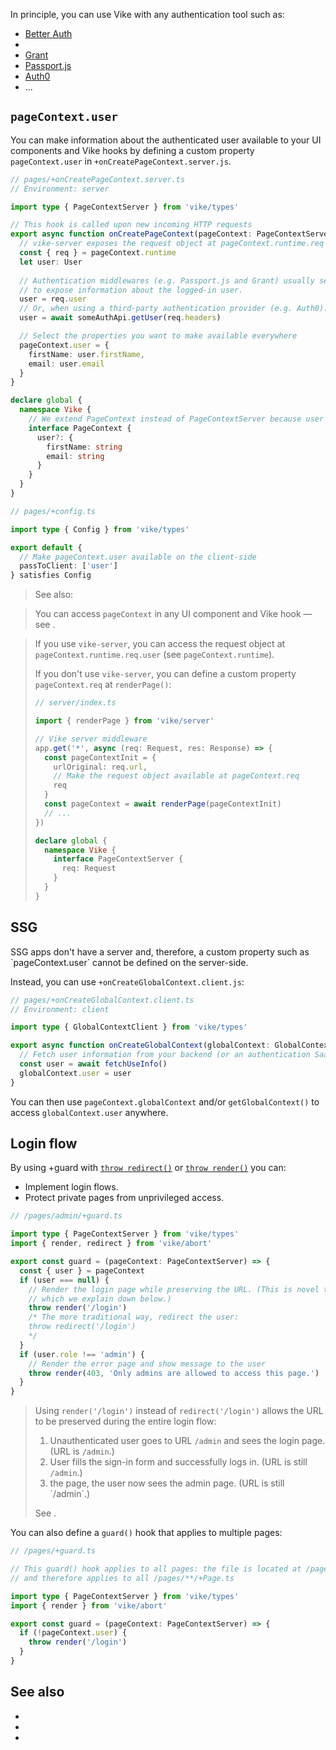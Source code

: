 
In principle, you can use Vike with any authentication tool such as:
- [Better Auth](https://github.com/better-auth/better-auth)
- <Link text="Auth.js" href="/Auth.js" />
- [Grant](https://github.com/simov/grant)
- [Passport.js](https://github.com/jaredhanson/passport)
- [Auth0](https://auth0.com/)
- ...


## `pageContext.user`

You can make information about the authenticated user available to your UI components and Vike hooks by defining a <Link href="/pageContext#custom">custom property `pageContext.user`</Link> in <Link href="/onCreatePageContext">`+onCreatePageContext.server.js`</Link>.

```ts
// pages/+onCreatePageContext.server.ts
// Environment: server

import type { PageContextServer } from 'vike/types'

// This hook is called upon new incoming HTTP requests
export async function onCreatePageContext(pageContext: PageContextServer) {
  // vike-server exposes the request object at pageContext.runtime.req
  const { req } = pageContext.runtime
  let user: User
  
  // Authentication middlewares (e.g. Passport.js and Grant) usually set req.user
  // to expose information about the logged-in user.
  user = req.user
  // Or, when using a third-party authentication provider (e.g. Auth0):
  user = await someAuthApi.getUser(req.headers)

  // Select the properties you want to make available everywhere
  pageContext.user = {
    firstName: user.firstName,
    email: user.email
  }
}

declare global {
  namespace Vike {
    // We extend PageContext instead of PageContextServer because user is passed to the client
    interface PageContext {
      user?: {
        firstName: string
        email: string
      }
    }
  }
}
```

```ts
// pages/+config.ts

import type { Config } from 'vike/types'

export default {
  // Make pageContext.user available on the client-side
  passToClient: ['user']
} satisfies Config
```

> See also: <Link href="/passToClient" />

> You can access `pageContext` in any UI component and Vike hook — see <Link href="/pageContext" />.

> If you use <Link href="/vike-server">`vike-server`</Link>, you can access the request object at `pageContext.runtime.req.user` (see <Link href="/pageContext#runtime">`pageContext.runtime`</Link>).
>
> If you don't use `vike-server`, you can define a custom property `pageContext.req` at <Link href="/renderPage">`renderPage()`</Link>:
> ```ts
> // server/index.ts
>
> import { renderPage } from 'vike/server'
>
> // Vike server middleware
> app.get('*', async (req: Request, res: Response) => {
>   const pageContextInit = {
>     urlOriginal: req.url,
>     // Make the request object available at pageContext.req
>     req
>   }
>   const pageContext = await renderPage(pageContextInit)
>   // ...
> })
>
> declare global {
>   namespace Vike {
>     interface PageContextServer {
>       req: Request
>     }
>   }
> }
> ```


## SSG

<Link href="/pre-rendering">SSG apps</Link> don't have a server and, therefore, a custom property such as `pageContext.user` cannot be defined on the server-side.

Instead, you can use <Link href="/onCreateGlobalContext">`+onCreateGlobalContext.client.js`</Link>:

```ts
// pages/+onCreateGlobalContext.client.ts
// Environment: client

import type { GlobalContextClient } from 'vike/types'

export async function onCreateGlobalContext(globalContext: GlobalContextClient) {
  // Fetch user information from your backend (or an authentication SaaS platform)
  const user = await fetchUseInfo()
  globalContext.user = user
}
```

You can then use <Link href="/pageContext#globalContext">`pageContext.globalContext`</Link> and/or <Link href="/getGlobalContext">`getGlobalContext()`</Link> to access `globalContext.user` anywhere.



## Login flow

By using <Link href="/guard">+guard</Link> with [`throw redirect()`](/redirect) or [`throw render()`](/render) you can:
 - Implement login flows.
 - Protect private pages from unprivileged access.

```ts
// /pages/admin/+guard.ts

import type { PageContextServer } from 'vike/types'
import { render, redirect } from 'vike/abort'

export const guard = (pageContext: PageContextServer) => {
  const { user } = pageContext
  if (user === null) {
    // Render the login page while preserving the URL. (This is novel technique
    // which we explain down below.)
    throw render('/login')
    /* The more traditional way, redirect the user:
    throw redirect('/login')
    */
  }
  if (user.role !== 'admin') {
    // Render the error page and show message to the user
    throw render(403, 'Only admins are allowed to access this page.')
  }
}
```

> Using `render('/login')` instead of `redirect('/login')` allows the URL to be preserved during the entire login flow:
>  1. Unauthenticated user goes to URL `/admin` and sees the login page. (URL is `/admin`.)
>  2. User fills the sign-in form and successfully logs in. (URL is still `/admin`.)
>  3. <Link text="Reload" href="/reload" /> the page, the user now sees the admin page. (URL is still `/admin`.)
>
> See <RepoLink text="example" path="/examples/auth/" />.

You can also define a `guard()` hook that applies to multiple pages:

```ts
// /pages/+guard.ts

// This guard() hook applies to all pages: the file is located at /pages/+guard.ts
// and therefore applies to all /pages/**/+Page.ts

import type { PageContextServer } from 'vike/types'
import { render } from 'vike/abort'

export const guard = (pageContext: PageContextServer) => {
  if (!pageContext.user) {
    throw render('/login')
  }
}
```

## See also

- <Link href="/guard" />
- <Link href="/redirect" />
- <Link href="/render" />
